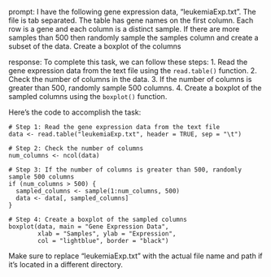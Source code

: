 prompt:
I have the following gene expression data, "leukemiaExp.txt". The file is tab separated. The table has gene names on the first column. Each row is a gene and each column is a distinct sample.  If there are more samples than 500 then randomly sample the samples column and create a subset of the data. Create a boxplot of the columns

response:
To complete this task, we can follow these steps:
1. Read the gene expression data from the text file using the `read.table()` function.
2. Check the number of columns in the data.
3. If the number of columns is greater than 500, randomly sample 500 columns.
4. Create a boxplot of the sampled columns using the `boxplot()` function.

Here's the code to accomplish the task:

```
# Step 1: Read the gene expression data from the text file
data <- read.table("leukemiaExp.txt", header = TRUE, sep = "\t")

# Step 2: Check the number of columns
num_columns <- ncol(data)

# Step 3: If the number of columns is greater than 500, randomly sample 500 columns
if (num_columns > 500) {
  sampled_columns <- sample(1:num_columns, 500)
  data <- data[, sampled_columns]
}

# Step 4: Create a boxplot of the sampled columns
boxplot(data, main = "Gene Expression Data",
        xlab = "Samples", ylab = "Expression",
        col = "lightblue", border = "black")
```

Make sure to replace "leukemiaExp.txt" with the actual file name and path if it's located in a different directory.
